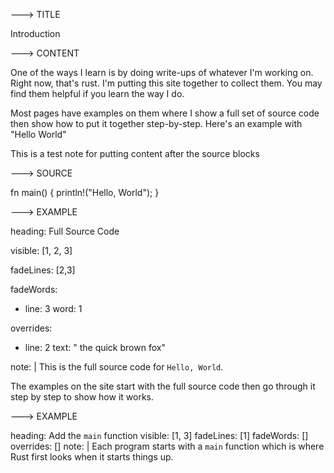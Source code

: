 ---> TITLE

Introduction

---> CONTENT

One of the ways I learn is by doing write-ups of
whatever I'm working on. Right now, that's rust.
I'm putting this site together to collect them.
You may find them helpful if you learn the way
I do.

Most pages have examples on them where I show
a full set of source code then show how to
put it together step-by-step. Here's an example
with "Hello World"

This is a test note for putting content 
after the source blocks


---> SOURCE

fn main() {
  println!("Hello, World");
}

---> EXAMPLE 

heading: Full Source Code

visible: [1, 2, 3]

fadeLines: [2,3]

fadeWords:
  - line: 3
    word: 1

overrides:
  - line: 2
    text: "  the quick brown fox"

note: | 
  This is the full source code for 
  `Hello, World`.

  The examples on the site start with the 
  full source code then go through it 
  step by step to show how it works.


---> EXAMPLE 

heading: Add the `main` function 
visible: [1,  3]
fadeLines: [1]
fadeWords: []
overrides: []
note: |
  Each program starts with a `main` function
  which is where Rust first looks when it starts
  things up.

